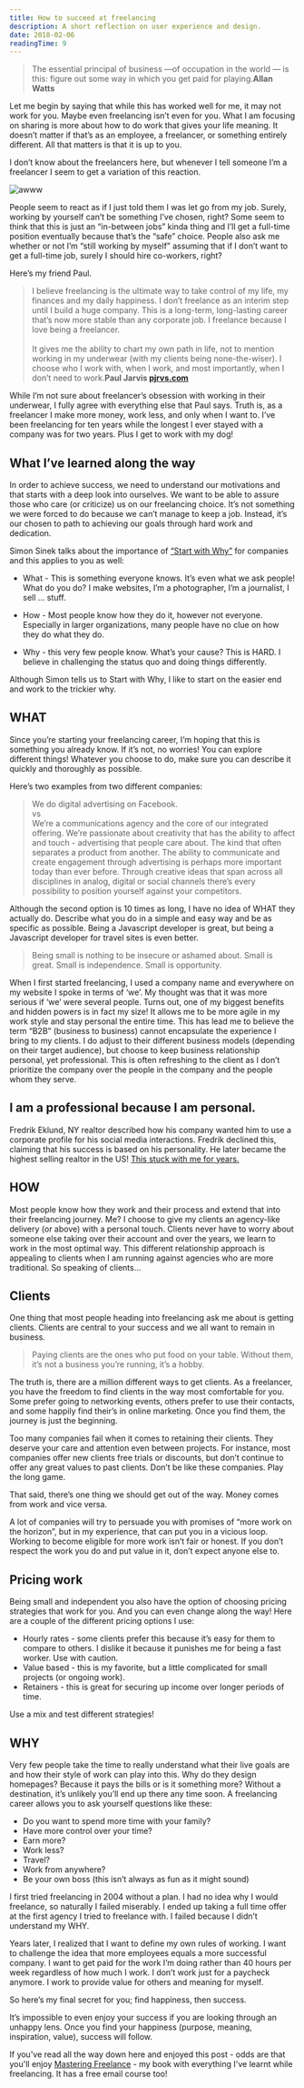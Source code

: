 ```yaml
---
title: How to succeed at freelancing
description: A short reflection on user experience and design.
date: 2018-02-06
readingTime: 9
---
```


>The essential principal of business —of occupation in the world — is this: figure out some way in which you get paid for playing.**Allan Watts**

Let me begin by saying that while this has worked well for me, it may not work for you. Maybe even freelancing isn’t even for you. What I am focusing on sharing is more about how to do work that gives your life meaning. It doesn’t matter if that’s as an employee, a freelancer, or something entirely different. All that matters is that it is up to you.

I don’t know about the freelancers here, but whenever I tell someone I’m a freelancer I seem to get a variation of this reaction.

![awww](awww.gif)

People seem to react as if I just told them I was let go from my job. Surely, working by yourself can’t be something I’ve chosen, right? Some seem to think that this is just an “in-between jobs” kinda thing and I’ll get a full-time position eventually because that’s the “safe” choice. People also ask me whether or not I’m “still working by myself” assuming that if I don’t want to get a full-time job, surely I should hire co-workers, right?

Here’s my friend Paul.
>I believe freelancing is the ultimate way to take control of my life, my finances and my daily happiness. I don’t freelance as an interim step until I build a huge company. This is a long-term, long-lasting career that’s now more stable than any corporate job. I freelance because I love being a freelancer. <br /><br />It gives me the ability to chart my own path in life, not to mention working in my underwear (with my clients being none-the-wiser). I choose who I work with, when I work, and most importantly, when I don’t need to work.**Paul Jarvis [pjrvs.com](https://pjrvs.com)**

While I’m not sure about freelancer’s obsession with working in their underwear, I fully agree with everything else that Paul says. Truth is, as a freelancer I make more money, work less, and only when I want to. I’ve been freelancing for ten years while the longest I ever stayed with a company was for two years. Plus I get to work with my dog!

## What I’ve learned along the way
In order to achieve success, we need to understand our motivations and that starts with a deep look into ourselves. We want to be able to assure those who care (or criticize) us on our freelancing choice. It’s not something we were forced to do because we can’t manage to keep a job. Instead, it’s our chosen to path to achieving our goals through hard work and dedication.

Simon Sinek talks about the importance of [“Start with Why”](https://startwithwhy.com) for companies and this applies to you as well:

- What - This is something everyone knows. It’s even what we ask people! What do you do? I make websites, I’m a photographer, I’m a journalist, I sell … stuff.

- How - Most people know how they do it, however not everyone. Especially in larger organizations, many people have no clue on how they do what they do.

- Why - this very few people know. What’s your cause? This is HARD. I believe in challenging the status quo and doing things differently.

Although Simon tells us to Start with Why, I like to start on the easier end and work to the trickier why.

## WHAT
Since you’re starting your freelancing career, I’m hoping that this is something you already know. If it’s not, no worries! You can explore different things! Whatever you choose to do, make sure you can describe it quickly and thoroughly as possible.

Here’s two examples from two different companies:
>We do digital advertising on Facebook.<br>
vs<br>
>We’re a communications agency and the core of our integrated offering. We’re passionate about creativity that has the ability to affect and touch - advertising that people care about. The kind that often separates a product from another. The ability to communicate and create engagement through advertising is perhaps more important today than ever before. Through creative ideas that span across all disciplines in analog, digital or social channels there’s every possibility to position yourself against your competitors.

Although the second option is 10 times as long, I have no idea of WHAT they actually do. Describe what you do in a simple and easy way and be as specific as possible. Being a Javascript developer is great, but being a Javascript developer for travel sites is even better.

>Being small is nothing to be insecure or ashamed about. Small is great. Small is independence. Small is opportunity.

When I first started freelancing, I used a company name and everywhere on my website I spoke in terms of ‘we’. My thought was that it was more serious if ‘we’ were several people. Turns out, one of my biggest benefits and hidden powers is in fact my size! It allows me to be more agile in my work style and stay personal the entire time. This has lead me to believe the term “B2B” (business to business) cannot encapsulate the experience I bring to my clients. I do adjust to their different business models (depending on their target audience), but choose to keep business relationship personal, yet professional. This is often refreshing to the client as I don’t prioritize the company over the people in the company and the people whom they serve.

## I am a professional because I am personal.
Fredrik Eklund, NY realtor described how his company wanted him to use a corporate profile for his social media interactions. Fredrik declined this, claiming that his success is based on his personality. He later became the highest selling realtor in the US! [This stuck with me for years.](/i-am-professional-because-i-am-personal/)

## HOW
Most people know how they work and their process and extend that into their freelancing journey. Me? I choose to give my clients an agency-like delivery (or above) with a personal touch. Clients never have to worry about someone else taking over their account and over the years, we learn to work in the most optimal way. This different relationship approach is appealing to clients when I am running against agencies who are more traditional. So speaking of clients…

## Clients
One thing that most people heading into freelancing ask me about is getting clients. Clients are central to your success and we all want to remain in business.

>Paying clients are the ones who put food on your table. Without them, it’s not a business you’re running, it’s a hobby.

The truth is, there are a million different ways to get clients. As a freelancer, you have the freedom to find clients in the way most comfortable for you. Some prefer going to networking events, others prefer to use their contacts, and some happily find their’s in online marketing. Once you find them, the journey is just the beginning.

Too many companies fail when it comes to retaining their clients. They deserve your care and attention even between projects. For instance, most companies offer new clients free trials or discounts, but don’t continue to offer any great values to past clients. Don’t be like these companies. Play the long game.

That said, there’s one thing we should get out of the way.
Money comes from work and vice versa.

A lot of companies will try to persuade you with promises of “more work on the horizon”, but in my experience, that can put you in a vicious loop. Working to become eligible for more work isn’t fair or honest. If you don’t respect the work you do and put value in it, don’t expect anyone else to.

## Pricing work
Being small and independent you also have the option of choosing pricing strategies that work for you. And you can even change along the way! Here are a couple of the different pricing options I use:
- Hourly rates - some clients prefer this because it’s easy for them to compare to others. I dislike it because it punishes me for being a fast worker. Use with caution.
- Value based - this is my favorite, but a little complicated for small projects (or ongoing work).
- Retainers - this is great for securing up income over longer periods of time.

Use a mix and test different strategies!

## WHY
Very few people take the time to really understand what their live goals are and how their style of work can play into this. Why do they design homepages? Because it pays the bills or is it something more? Without a destination, it’s unlikely you’ll end up there any time soon. A freelancing career allows you to ask yourself questions like these:

- Do you want to spend more time with your family?
- Have more control over your time?
- Earn more?
- Work less?
- Travel?
- Work from anywhere?
- Be your own boss (this isn’t always as fun as it might sound)

I first tried freelancing in 2004 without a plan. I had no idea why I would freelance, so naturally I failed miserably. I ended up taking a full time offer at the first agency I tried to freelance with. I failed because I didn’t understand my WHY.  

Years later, I realized that I want to define my own rules of working. I want to challenge the idea that more employees equals a more successful company. I want to get paid for the work I’m doing rather than 40 hours per week regardless of how much I work. I don’t work just for a paycheck anymore. I work to provide value for others and meaning for myself.

So here’s my final secret for you;
find happiness, then success.

It’s impossible to even enjoy your success if you are looking through an unhappy lens. Once you find your happiness (purpose, meaning, inspiration, value), success will follow.

If you've read all the way down here and enjoyed this post - odds are that you'll enjoy [Mastering Freelance](https://www.masteringfreelance.com) - my book with everything I've learnt while freelancing. It has a free email course too!